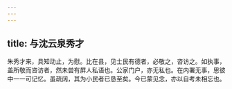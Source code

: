 ```yaml
---
---
---
```

title: 与沈云泉秀才
---



朱秀才来，具知动止，为慰。比在县，见士民有德者，必敬之，咨访之。如执事，盖所敬而咨访者，然未尝有屏人私语也。公家门户，亦无私也。在内署无事，思彼中一一可记忆。虽疏阔，其为小民者已恳至矣。今已蒙见念，亦以自考未相忘也。